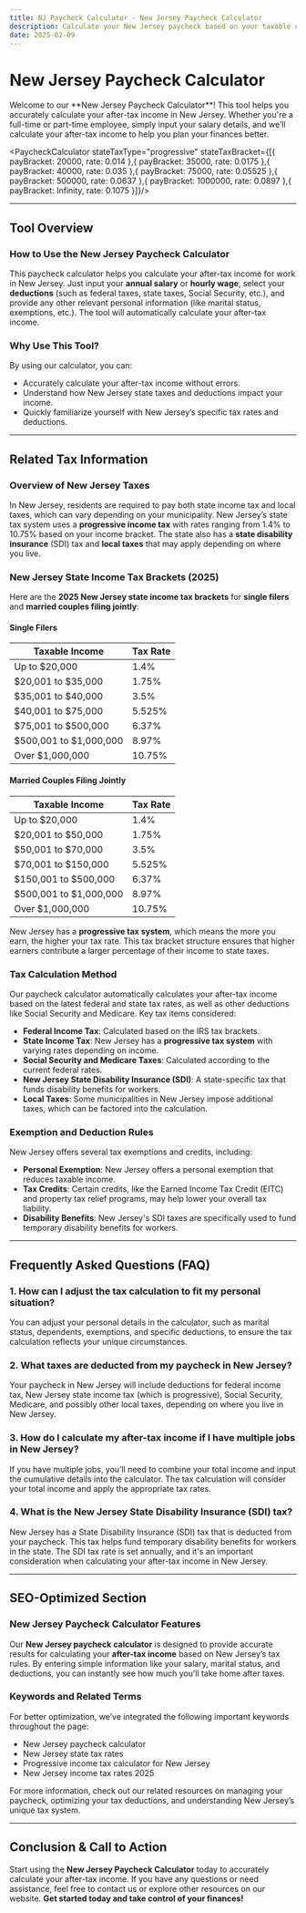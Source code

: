 ```yaml
---
title: NJ Paycheck Calculator - New Jersey Paycheck Calculator
description: Calculate your New Jersey paycheck based on your taxable earnings and deductions.
date: 2025-02-09
---
```



<h1 className="text-2xl md:text-3xl font-bold text-gray-800 mb- mt-3 text-center">New Jersey Paycheck Calculator</h1>

<div className="my-3 prose prose-blue max-w-none bg-gray-100 px-4 py-2 rounded-lg">
    <p className="text-gray-600">
      Welcome to our **New Jersey Paycheck Calculator**! This tool helps you accurately calculate your after-tax income in New Jersey. Whether you're a full-time or part-time employee, simply input your salary details, and we’ll calculate your after-tax income to help you plan your finances better.
    </p>
</div>

<PaycheckCalculator stateTaxType="progressive" stateTaxBracket={[{ payBracket: 20000, rate: 0.014 },{ payBracket: 35000, rate: 0.0175 },{ payBracket: 40000, rate: 0.035 },{ payBracket: 75000, rate: 0.05525 },{ payBracket: 500000, rate: 0.0637 },{ payBracket: 1000000, rate: 0.0897 },{ payBracket: Infinity, rate: 0.1075 }]}/>

---

## Tool Overview

### **How to Use the New Jersey Paycheck Calculator**

This paycheck calculator helps you calculate your after-tax income for work in New Jersey. Just input your **annual salary** or **hourly wage**, select your **deductions** (such as federal taxes, state taxes, Social Security, etc.), and provide any other relevant personal information (like marital status, exemptions, etc.). The tool will automatically calculate your after-tax income.

### **Why Use This Tool?**

By using our calculator, you can:
- Accurately calculate your after-tax income without errors.
- Understand how New Jersey state taxes and deductions impact your income.
- Quickly familiarize yourself with New Jersey’s specific tax rates and deductions.

---

## Related Tax Information

### **Overview of New Jersey Taxes**

In New Jersey, residents are required to pay both state income tax and local taxes, which can vary depending on your municipality. New Jersey’s state tax system uses a **progressive income tax** with rates ranging from 1.4% to 10.75% based on your income bracket. The state also has a **state disability insurance** (SDI) tax and **local taxes** that may apply depending on where you live.

### **New Jersey State Income Tax Brackets (2025)**

Here are the **2025 New Jersey state income tax brackets** for **single filers** and **married couples filing jointly**:

#### **Single Filers**

| Taxable Income         | Tax Rate     |
|------------------------|--------------|
| Up to $20,000          | 1.4%         |
| $20,001 to $35,000     | 1.75%        |
| $35,001 to $40,000     | 3.5%         |
| $40,001 to $75,000     | 5.525%       |
| $75,001 to $500,000    | 6.37%        |
| $500,001 to $1,000,000 | 8.97%        |
| Over $1,000,000        | 10.75%       |

#### **Married Couples Filing Jointly**

| Taxable Income         | Tax Rate     |
|------------------------|--------------|
| Up to $20,000          | 1.4%         |
| $20,001 to $50,000     | 1.75%        |
| $50,001 to $70,000     | 3.5%         |
| $70,001 to $150,000    | 5.525%       |
| $150,001 to $500,000   | 6.37%        |
| $500,001 to $1,000,000 | 8.97%        |
| Over $1,000,000        | 10.75%       |

New Jersey has a **progressive tax system**, which means the more you earn, the higher your tax rate. This tax bracket structure ensures that higher earners contribute a larger percentage of their income to state taxes.

### **Tax Calculation Method**

Our paycheck calculator automatically calculates your after-tax income based on the latest federal and state tax rates, as well as other deductions like Social Security and Medicare. Key tax items considered:
- **Federal Income Tax**: Calculated based on the IRS tax brackets.
- **State Income Tax**: New Jersey has a **progressive tax system** with varying rates depending on income.
- **Social Security and Medicare Taxes**: Calculated according to the current federal rates.
- **New Jersey State Disability Insurance (SDI)**: A state-specific tax that funds disability benefits for workers.
- **Local Taxes**: Some municipalities in New Jersey impose additional taxes, which can be factored into the calculation.

### **Exemption and Deduction Rules**

New Jersey offers several tax exemptions and credits, including:
- **Personal Exemption**: New Jersey offers a personal exemption that reduces taxable income.
- **Tax Credits**: Certain credits, like the Earned Income Tax Credit (EITC) and property tax relief programs, may help lower your overall tax liability.
- **Disability Benefits**: New Jersey's SDI taxes are specifically used to fund temporary disability benefits for workers.

---

## Frequently Asked Questions (FAQ)

### **1. How can I adjust the tax calculation to fit my personal situation?**

You can adjust your personal details in the calculator, such as marital status, dependents, exemptions, and specific deductions, to ensure the tax calculation reflects your unique circumstances.

### **2. What taxes are deducted from my paycheck in New Jersey?**

Your paycheck in New Jersey will include deductions for federal income tax, New Jersey state income tax (which is progressive), Social Security, Medicare, and possibly other local taxes, depending on where you live in New Jersey.

### **3. How do I calculate my after-tax income if I have multiple jobs in New Jersey?**

If you have multiple jobs, you’ll need to combine your total income and input the cumulative details into the calculator. The tax calculation will consider your total income and apply the appropriate tax rates.

### **4. What is the New Jersey State Disability Insurance (SDI) tax?**

New Jersey has a State Disability Insurance (SDI) tax that is deducted from your paycheck. This tax helps fund temporary disability benefits for workers in the state. The SDI tax rate is set annually, and it's an important consideration when calculating your after-tax income in New Jersey.

---

## SEO-Optimized Section

### **New Jersey Paycheck Calculator Features**

Our **New Jersey paycheck calculator** is designed to provide accurate results for calculating your **after-tax income** based on New Jersey’s tax rules. By entering simple information like your salary, marital status, and deductions, you can instantly see how much you’ll take home after taxes.

### **Keywords and Related Terms**

For better optimization, we’ve integrated the following important keywords throughout the page:
- New Jersey paycheck calculator
- New Jersey state tax rates
- Progressive income tax calculator for New Jersey
- New Jersey income tax rates 2025

For more information, check out our related resources on managing your paycheck, optimizing your tax deductions, and understanding New Jersey’s unique tax system.

---

## Conclusion & Call to Action

Start using the **New Jersey Paycheck Calculator** today to accurately calculate your after-tax income. If you have any questions or need assistance, feel free to contact us or explore other resources on our website. **Get started today and take control of your finances!**